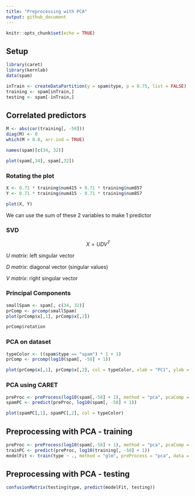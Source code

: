 ```yaml
---
title: "Preprocessing with PCA"
output: github_document
---
```


```r
knitr::opts_chunk$set(echo = TRUE)
```

## Setup

```r
library(caret)
library(kernlab)
data(spam)
```

```r
inTrain <- createDataPartition(y = spam$type, p = 0.75, list = FALSE)
training <- spam[inTrain,]
testing <- spam[-inTrain,]

```

## Correlated predictors

```r
M <- abs(cor(training[, -58]))
diag(M) <- 0
which(M > 0.8, arr.ind = TRUE)
```

```r
names(spam)[c(34, 32)]
```
```r
plot(spam[,34], spam[,32])
```

### Rotating the plot

```r
X <- 0.71 * training$num415 + 0.71 * training$num857
Y <- 0.71 * training$num415 - 0.71 * training$num857

plot(X, Y)
```

We can use the sum of these 2 variables to make 1 predictor

### SVD

$$ X = UDV^T $$

*U matrix*: left singular vector 

*D matrix*: diagonal vector (singular values)

*V matrix*: right singular vector

### Principal Components

```r
smallSpam <- spam[, c(34, 32)]
prComp <- prcomp(smallSpam)
plot(prComp$x[,1], prComp$x[,2])
```

```r
prComp$rotation
```

### PCA on dataset

```r
typeColor <- ((spam$type == "spam") * 1 + 1)
prComp <- prcomp(log10(spam[, -58] + 1))

plot(prComp$x[,1], prComp$x[,2], col = typeColor, xlab = "PC1", ylab = "PC2")
```

### PCA using CARET

```r
preProc <- preProcess(log10(spam[,-58] + 1), method = "pca", pcaComp = 2)
spamPC <- predict(preProc, log10(spam[, -58] + 1))

plot(spamPC[,1], spamPC[,2], col = typeColor)
```

## Preprocessing with PCA - training

```r
preProc <- preProcess(log10(spam[,-58] + 1), method = "pca", pcaComp = 2)
trainPC <- predict(preProc, log10(training[, -58] + 1))
modelFit <- train(type ~ ., method = "glm", preProcess = "pca", data = training)
```

## Preprocessing with PCA - testing

```r
confusionMatrix(testing$type, predict(modelFit, testing))
```



